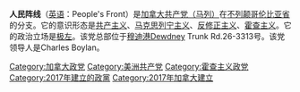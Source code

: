 {{Unreferenced|time=2021-01-28T05:07:23+00:00}}
'''人民阵线'''（[[英语|英语]]：People's Front）是[[加拿大共产党（马列）|加拿大共产党（马列）]]在[[不列颠哥伦比亚省|不列颠哥伦比亚省]]的分支。它的意识形态是[[共产主义|共产主义]]、[[马克思列宁主义|马克思列宁主义]]、[[反修正主义|反修正主义]]、[[霍查主义|霍查主义]]。它的政治立场是[[极左|极左]]。该党总部位于[[穆迪港|穆迪港]]Dewdney Trunk Rd.26-3313号。该党领导人是Charles Boylan。

[[Category:加拿大政党|Category:加拿大政党]]
[[Category:美洲共产党|Category:美洲共产党]]
[[Category:霍查主义政党|Category:霍查主义政党]]
[[Category:2017年建立的政黨|Category:2017年建立的政黨]]
[[Category:2017年加拿大建立|Category:2017年加拿大建立]]
{{Political party-stub}}